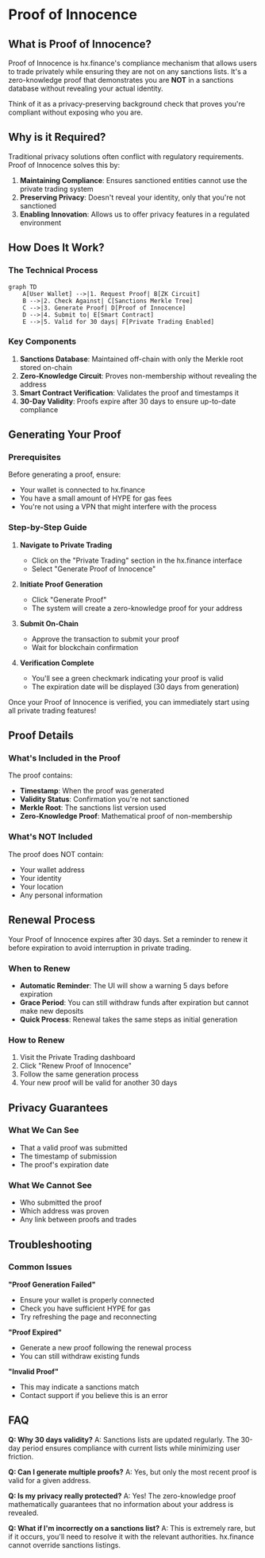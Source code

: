 # Proof of Innocence

## What is Proof of Innocence?

Proof of Innocence is hx.finance's compliance mechanism that allows users to trade privately while ensuring they are not on any sanctions lists. It's a zero-knowledge proof that demonstrates you are **NOT** in a sanctions database without revealing your actual identity.


<Callout type="info">
  Think of it as a privacy-preserving background check that proves you're compliant without exposing who you are.
</Callout>

## Why is it Required?

Traditional privacy solutions often conflict with regulatory requirements. Proof of Innocence solves this by:

1. **Maintaining Compliance**: Ensures sanctioned entities cannot use the private trading system
2. **Preserving Privacy**: Doesn't reveal your identity, only that you're not sanctioned
3. **Enabling Innovation**: Allows us to offer privacy features in a regulated environment

## How Does It Work?

### The Technical Process

```mermaid
graph TD
    A[User Wallet] -->|1. Request Proof| B[ZK Circuit]
    B -->|2. Check Against| C[Sanctions Merkle Tree]
    C -->|3. Generate Proof| D[Proof of Innocence]
    D -->|4. Submit to| E[Smart Contract]
    E -->|5. Valid for 30 days| F[Private Trading Enabled]
```

### Key Components

1. **Sanctions Database**: Maintained off-chain with only the Merkle root stored on-chain
2. **Zero-Knowledge Circuit**: Proves non-membership without revealing the address
3. **Smart Contract Verification**: Validates the proof and timestamps it
4. **30-Day Validity**: Proofs expire after 30 days to ensure up-to-date compliance

## Generating Your Proof

### Prerequisites

Before generating a proof, ensure:
- Your wallet is connected to hx.finance
- You have a small amount of HYPE for gas fees
- You're not using a VPN that might interfere with the process

### Step-by-Step Guide

1. **Navigate to Private Trading**
   - Click on the "Private Trading" section in the hx.finance interface
   - Select "Generate Proof of Innocence"

2. **Initiate Proof Generation**
   - Click "Generate Proof"
   - The system will create a zero-knowledge proof for your address

3. **Submit On-Chain**
   - Approve the transaction to submit your proof
   - Wait for blockchain confirmation

4. **Verification Complete**
   - You'll see a green checkmark indicating your proof is valid
   - The expiration date will be displayed (30 days from generation)

<Callout type="success">
  Once your Proof of Innocence is verified, you can immediately start using all private trading features!
</Callout>

## Proof Details

### What's Included in the Proof

The proof contains:
- **Timestamp**: When the proof was generated
- **Validity Status**: Confirmation you're not sanctioned
- **Merkle Root**: The sanctions list version used
- **Zero-Knowledge Proof**: Mathematical proof of non-membership

### What's NOT Included

The proof does NOT contain:
- Your wallet address
- Your identity
- Your location
- Any personal information

## Renewal Process

<Callout type="warning">
  Your Proof of Innocence expires after 30 days. Set a reminder to renew it before expiration to avoid interruption in private trading.
</Callout>

### When to Renew

- **Automatic Reminder**: The UI will show a warning 5 days before expiration
- **Grace Period**: You can still withdraw funds after expiration but cannot make new deposits
- **Quick Process**: Renewal takes the same steps as initial generation

### How to Renew

1. Visit the Private Trading dashboard
2. Click "Renew Proof of Innocence"
3. Follow the same generation process
4. Your new proof will be valid for another 30 days

## Privacy Guarantees

### What We Can See
- That a valid proof was submitted
- The timestamp of submission
- The proof's expiration date

### What We Cannot See
- Who submitted the proof
- Which address was proven
- Any link between proofs and trades

## Troubleshooting

### Common Issues

**"Proof Generation Failed"**
- Ensure your wallet is properly connected
- Check you have sufficient HYPE for gas
- Try refreshing the page and reconnecting

**"Proof Expired"**
- Generate a new proof following the renewal process
- You can still withdraw existing funds

**"Invalid Proof"**
- This may indicate a sanctions match
- Contact support if you believe this is an error

## FAQ

**Q: Why 30 days validity?**
A: Sanctions lists are updated regularly. The 30-day period ensures compliance with current lists while minimizing user friction.

**Q: Can I generate multiple proofs?**
A: Yes, but only the most recent proof is valid for a given address.

**Q: Is my privacy really protected?**
A: Yes! The zero-knowledge proof mathematically guarantees that no information about your address is revealed.

**Q: What if I'm incorrectly on a sanctions list?**
A: This is extremely rare, but if it occurs, you'll need to resolve it with the relevant authorities. hx.finance cannot override sanctions listings.